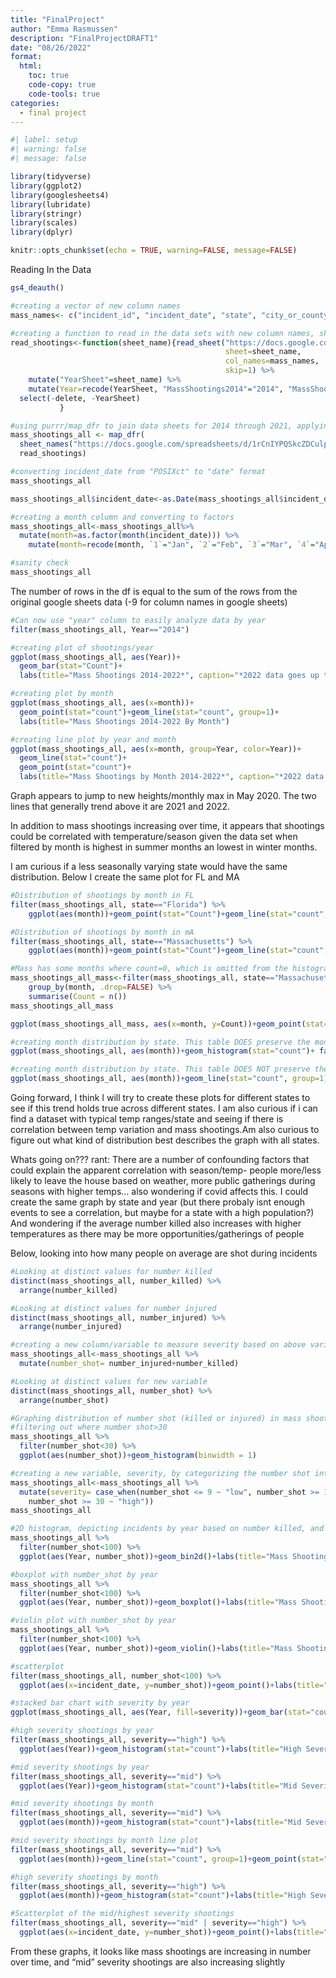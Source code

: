 ```yaml
---
title: "FinalProject"
author: "Emma Rasmussen"
description: "FinalProjectDRAFT1"
date: "08/26/2022"
format:
  html:
    toc: true
    code-copy: true
    code-tools: true
categories:
  - final project
---
```


```r
#| label: setup
#| warning: false
#| message: false

library(tidyverse)
library(ggplot2)
library(googlesheets4)
library(lubridate)
library(stringr)
library(scales)
library(dplyr)

knitr::opts_chunk$set(echo = TRUE, warning=FALSE, message=FALSE)
```

Reading In the Data
```r
gs4_deauth()

#creating a vector of new column names
mass_names<- c("incident_id", "incident_date", "state", "city_or_county", "address", "number_killed", "number_injured", "delete")

#creating a function to read in the data sets with new column names, skip the first row, and remove the "operation" column which contains links to news articles in original data source, and creating a "Year" column for ease of analysis
read_shootings<-function(sheet_name){read_sheet("https://docs.google.com/spreadsheets/d/1rCnIYPQSkcZDCulp5KXAxmZUBad4QtrERi4_7tUMXqs/edit?usp=sharing", 
                                                sheet=sheet_name,
                                                col_names=mass_names, 
                                                skip=1) %>%
    mutate("YearSheet"=sheet_name) %>% 
    mutate(Year=recode(YearSheet, "MassShootings2014"="2014", "MassShootings2015"="2015", "MassShootings2016"="2016", "MassShootings2017"="2017", "MassShootings2018"="2018", "MassShootings2019"="2019", "MassShootings2020"="2020", "MassShootings2021"="2021", "MassShootings2022"="2022")) %>% 
  select(-delete, -YearSheet)
           }

#using purrr/map_dfr to join data sheets for 2014 through 2021, applying the function read_shootings for consistent formatting
mass_shootings_all <- map_dfr(
  sheet_names("https://docs.google.com/spreadsheets/d/1rCnIYPQSkcZDCulp5KXAxmZUBad4QtrERi4_7tUMXqs/edit?usp=sharing")[1:9],
  read_shootings)

```

```r
#converting incident_date from "POSIXct" to "date" format
mass_shootings_all

mass_shootings_all$incident_date<-as.Date(mass_shootings_all$incident_date)

#creating a month column and converting to factors
mass_shootings_all<-mass_shootings_all%>% 
  mutate(month=as.factor(month(incident_date))) %>% 
    mutate(month=recode(month, `1`="Jan", `2`="Feb", `3`="Mar", `4`="Apr", `5`="May", `6`="Jun", `7`="Jul", `8`="Aug", `9`="Sept", `10`="Oct", `11`="Nov", `12`="Dec"))

#sanity check
mass_shootings_all

```

The number of rows in the df is equal to the sum of the rows from the original google sheets data (-9 for column names in google sheets)

```r
#Can now use "year" column to easily analyze data by year
filter(mass_shootings_all, Year=="2014")

#creating plot of shootings/year
ggplot(mass_shootings_all, aes(Year))+
  geom_bar(stat="Count")+
  labs(title="Mass Shootings 2014-2022*", caption="*2022 data goes up to August 27, 2022")

#creating plot by month
ggplot(mass_shootings_all, aes(x=month))+
  geom_point(stat="count")+geom_line(stat="count", group=1)+
  labs(title="Mass Shootings 2014-2022 By Month")

#creating line plot by year and month
ggplot(mass_shootings_all, aes(x=month, group=Year, color=Year))+
  geom_line(stat="count")+
  geom_point(stat="count")+
  labs(title="Mass Shootings by Month 2014-2022*", caption="*2022 data is only up until August 27, 2022")


```
Graph appears to jump to new heights/monthly max in May 2020. The two lines that generally trend above it are 2021 and 2022.

In addition to mass shootings increasing over time, it appears that shootings could be correlated with temperature/season given the data set when filtered by month is highest in summer months an lowest in winter months.

I am curious if a less seasonally varying state would have the same distribution. Below I create the same plot for FL and MA

```r
#Distribution of shootings by month in FL
filter(mass_shootings_all, state=="Florida") %>% 
    ggplot(aes(month))+geom_point(stat="Count")+geom_line(stat="count", group=1) +labs(title="Mass Shootings 2014-2022 By Month in Florida")

#Distribution of shootings by month in mA
filter(mass_shootings_all, state=="Massachusetts") %>% 
    ggplot(aes(month))+geom_point(stat="Count")+geom_line(stat="count", group=1)+labs(title="Mass Shootings 2014-2022 By Month in Massachusetts")

#Mass has some months where count=0, which is omitted from the histogram when filtering out mass. Below I created a table and then created a bar graph from this to preserve the months where count=0
mass_shootings_all_mass<-filter(mass_shootings_all, state=="Massachusetts") %>% 
    group_by(month, .drop=FALSE) %>%
    summarise(Count = n())
mass_shootings_all_mass

ggplot(mass_shootings_all_mass, aes(x=month, y=Count))+geom_point(stat="identity")+geom_line(stat="identity", group=1)

#creating month distribution by state. This table DOES preserve the months where the count=0, I think histogram makes more sense here?
ggplot(mass_shootings_all, aes(month))+geom_histogram(stat="count")+ facet_wrap(~state, scales = "free_y")+theme(strip.text = element_text(size=6))+labs(title="Mass Shootings 2014-2022 by Month Across U.S. States")

#creating month distribution by state. This table DOES NOT preserve the months where the count=0 but easier to visualize patterns than with histogram
ggplot(mass_shootings_all, aes(month))+geom_line(stat="count", group=1)+ facet_wrap(~state, scales = "free_y")+theme(strip.text = element_text(size=6))+labs(title="Mass Shootings 2014-2022 by Month Across U.S. States")
```

Going forward, I think I will try to create these plots for different states to see if this trend holds true across different states. I am also curious if i can find a dataset with typical temp ranges/state and seeing if there is correlation between temp variation and mass shootings.Am also curious to figure out what kind of distribution best describes the graph with all states.

Whats going on??? rant: There are a number of confounding factors that could explain the apparent correlation with season/temp- people more/less likely to leave the house based on weather, more public gatherings during seasons with higher temps... also wondering if covid affects this. I could create the same graph by state and year (but there probaly isnt enough events to see a correlation, but maybe for a state with a high population?) And wondering if the average number killed also increases with higher temperatures as there may be more opportunities/gatherings of people

Below, looking into how many people on average are shot during incidents
```r
#Looking at distinct values for number killed
distinct(mass_shootings_all, number_killed) %>% 
  arrange(number_killed)

#Looking at distinct values for number injured
distinct(mass_shootings_all, number_injured) %>% 
  arrange(number_injured)

#creating a new column/variable to measure severity based on above variables, number shot= number killed+number injured
mass_shootings_all<-mass_shootings_all %>% 
  mutate(number_shot= number_injured+number_killed)

#Looking at distinct values for new variable
distinct(mass_shootings_all, number_shot) %>% 
  arrange(number_shot)

#Graphing distribution of number shot (killed or injured) in mass shootings
#filtering out where number shot>30
mass_shootings_all %>% 
  filter(number_shot<30) %>% 
  ggplot(aes(number_shot))+geom_histogram(binwidth = 1)

#creating a new variable, severity, by categorizing the number shot into low, mid, high
mass_shootings_all<-mass_shootings_all %>% 
  mutate(severity= case_when(number_shot <= 9 ~ "low", number_shot >= 10 & number_shot <= 29 ~ "mid",
    number_shot >= 30 ~ "high"))
mass_shootings_all

#2D histogram, depicting incidents by year based on number killed, and a count for how many incidents in a particular year
mass_shootings_all %>% 
  filter(number_shot<100) %>% 
  ggplot(aes(Year, number_shot))+geom_bin2d()+labs(title="Mass Shootings by Number of People Killed or Injured (2014-2022)*", caption="*Shootings with over 100 killed/injured are exluded for readability")

#boxplot with number_shot by year
mass_shootings_all %>% 
  filter(number_shot<100) %>% 
  ggplot(aes(Year, number_shot))+geom_boxplot()+labs(title="Mass Shootings by Number of People Killed or Injured (2014-2022)", caption="*Shootings with over 100 killed/injured are exluded for readability")

#violin plot with number_shot by year
mass_shootings_all %>% 
  filter(number_shot<100) %>% 
  ggplot(aes(Year, number_shot))+geom_violin()+labs(title="Mass Shootings by Number of People Killed or Injured (2014-2022)", caption="*Shootings with over 100 killed/injured are exluded for readability")

#scatterplot
filter(mass_shootings_all, number_shot<100) %>% 
  ggplot(aes(x=incident_date, y=number_shot))+geom_point()+labs(title="Shootings 2014-2022", caption="*Shootings with over 100 killed/injured are exluded for readability")

#stacked bar chart with severity by year
ggplot(mass_shootings_all, aes(Year, fill=severity))+geom_bar(stat="count")+labs(title="Severity of Shootings by Year")

#high severity shootings by year
filter(mass_shootings_all, severity=="high") %>% 
  ggplot(aes(Year))+geom_histogram(stat="count")+labs(title="High Severity Shootings by Year")

#mid severity shootings by year
filter(mass_shootings_all, severity=="mid") %>% 
  ggplot(aes(Year))+geom_histogram(stat="count")+labs(title="Mid Severity Shootings by Year")

#mid severity shootings by month
filter(mass_shootings_all, severity=="mid") %>% 
  ggplot(aes(month))+geom_histogram(stat="count")+labs(title="Mid Severity Shootings by Month")

#mid severity shootings by month line plot
filter(mass_shootings_all, severity=="mid") %>% 
  ggplot(aes(month))+geom_line(stat="count", group=1)+geom_point(stat="count")+labs(title="Mid Severity Shootings by Month")

#high severity shootings by month
filter(mass_shootings_all, severity=="high") %>% 
  ggplot(aes(month))+geom_histogram(stat="count")+labs(title="High Severity Shootings by Month")

#Scatterplot of the mid/highest severity shootings
filter(mass_shootings_all, severity=="mid" | severity=="high") %>% 
  ggplot(aes(x=incident_date, y=number_shot))+geom_point()+labs(title="Mid Severity Shootings 2014-2022")
```
From these graphs, it looks like mass shootings are increasing in number over time, and "mid" severity shootings are also increasing slightly